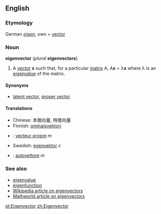 ==English==
===Etymology===
German ''[[eigen]]'', own + [[vector]]

===Noun===
'''eigenvector''' (''plural'' '''eigenvectors''')

# {{linearalg}} A [[vector]] '''x''' such that, for a particular [[matrix]] A, A'''x''' = &lambda;'''x''' where &lambda; is an [[eigenvalue]] of the matrix.

====Synonyms====
*[[latent vector]], [[proper vector]]

====Translations====
*Chinese: 本徵向量, 特徵向量
*Finnish: [[ominaisvektori]]
*{{fr}}: [[vecteur propre]] ''m''
*Swedish: [[egenvektor]] ''c''
*{{it}}: [[autovettore]] ''m''

===See also===
*[[eigenvalue]]
*[[eigenfunction]]
*[[w:Eigenvector|Wikipedia article on eigenvectors]]
*[http://mathworld.wolfram.com/Eigenvector.html Mathworld article on eigenvectors]

[[pt:Eigenvector]]
[[zh:Eigenvector]]